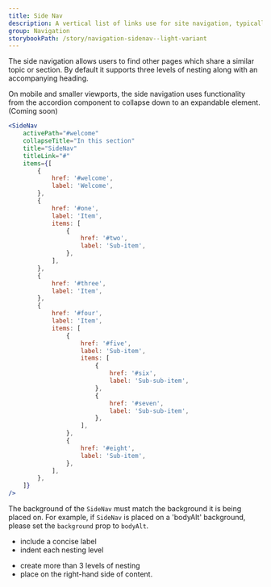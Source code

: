 ```yaml
---
title: Side Nav
description: A vertical list of links use for site navigation, typically placed next to body content.
group: Navigation
storybookPath: /story/navigation-sidenav--light-variant
---
```


The side navigation allows users to find other pages which share a similar topic or section. By default it supports three levels of nesting along with an accompanying heading.

On mobile and smaller viewports, the side navigation uses functionality from the accordion component to collapse down to an expandable element. (Coming soon)

```jsx live
<SideNav
	activePath="#welcome"
	collapseTitle="In this section"
	title="SideNav"
	titleLink="#"
	items={[
		{
			href: '#welcome',
			label: 'Welcome',
		},
		{
			href: '#one',
			label: 'Item',
			items: [
				{
					href: '#two',
					label: 'Sub-item',
				},
			],
		},
		{
			href: '#three',
			label: 'Item',
		},
		{
			href: '#four',
			label: 'Item',
			items: [
				{
					href: '#five',
					label: 'Sub-item',
					items: [
						{
							href: '#six',
							label: 'Sub-sub-item',
						},
						{
							href: '#seven',
							label: 'Sub-sub-item',
						},
					],
				},
				{
					href: '#eight',
					label: 'Sub-item',
				},
			],
		},
	]}
/>
```

The background of the `SideNav` must match the background it is being placed on. For example, if `SideNav` is placed on a 'bodyAlt' background, please set the `background` prop to `bodyAlt`.

<DoHeading />

- include a concise label
- indent each nesting level

<DontHeading />

- create more than 3 levels of nesting
- place on the right-hand side of content.
